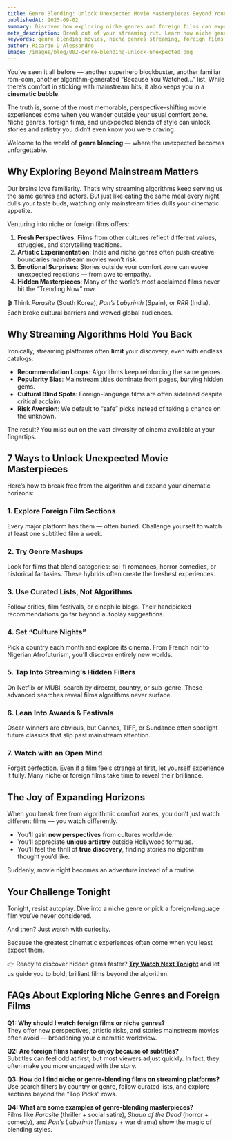 ```yaml
---
title: Genre Blending: Unlock Unexpected Movie Masterpieces Beyond Your Usual Favorites
publishedAt: 2025-09-02
summary: Discover how exploring niche genres and foreign films can expand your cinematic horizons, helping you break free from mainstream suggestions and uncover hidden gems you’ll love.
meta_description: Break out of your streaming rut. Learn how niche genres and foreign films expand your cinematic horizons and uncover unexpected movie masterpieces beyond the mainstream.
keywords: genre blending movies, niche genres streaming, foreign films to watch, expand cinematic horizons, hidden gems on streaming, movie discovery tips
author: Ricardo D'Alessandro
image: /images/blog/002-genre-blending-unlock-unexpected.png
---
```


You’ve seen it all before — another superhero blockbuster, another familiar rom-com, another algorithm-generated “Because You Watched…” list. While there’s comfort in sticking with mainstream hits, it also keeps you in a **cinematic bubble**.

The truth is, some of the most memorable, perspective-shifting movie experiences come when you wander outside your usual comfort zone. Niche genres, foreign films, and unexpected blends of style can unlock stories and artistry you didn’t even know you were craving.

Welcome to the world of **genre blending** — where the unexpected becomes unforgettable.

## Why Exploring Beyond Mainstream Matters

Our brains love familiarity. That’s why streaming algorithms keep serving us the same genres and actors. But just like eating the same meal every night dulls your taste buds, watching only mainstream titles dulls your cinematic appetite.

Venturing into niche or foreign films offers:

1. **Fresh Perspectives**: Films from other cultures reflect different values, struggles, and storytelling traditions.
2. **Artistic Experimentation**: Indie and niche genres often push creative boundaries mainstream movies won’t risk.
3. **Emotional Surprises**: Stories outside your comfort zone can evoke unexpected reactions — from awe to empathy.
4. **Hidden Masterpieces**: Many of the world’s most acclaimed films never hit the “Trending Now” row.

🎬 Think _Parasite_ (South Korea), _Pan’s Labyrinth_ (Spain), or _RRR_ (India). Each broke cultural barriers and wowed global audiences.

## Why Streaming Algorithms Hold You Back

Ironically, streaming platforms often **limit** your discovery, even with endless catalogs:

- **Recommendation Loops**: Algorithms keep reinforcing the same genres.
- **Popularity Bias**: Mainstream titles dominate front pages, burying hidden gems.
- **Cultural Blind Spots**: Foreign-language films are often sidelined despite critical acclaim.
- **Risk Aversion**: We default to “safe” picks instead of taking a chance on the unknown.

The result? You miss out on the vast diversity of cinema available at your fingertips.

## 7 Ways to Unlock Unexpected Movie Masterpieces

Here’s how to break free from the algorithm and expand your cinematic horizons:

### 1. Explore Foreign Film Sections

Every major platform has them — often buried. Challenge yourself to watch at least one subtitled film a week.

### 2. Try Genre Mashups

Look for films that blend categories: sci-fi romances, horror comedies, or historical fantasies. These hybrids often create the freshest experiences.

### 3. Use Curated Lists, Not Algorithms

Follow critics, film festivals, or cinephile blogs. Their handpicked recommendations go far beyond autoplay suggestions.

### 4. Set “Culture Nights”

Pick a country each month and explore its cinema. From French noir to Nigerian Afrofuturism, you’ll discover entirely new worlds.

### 5. Tap Into Streaming’s Hidden Filters

On Netflix or MUBI, search by director, country, or sub-genre. These advanced searches reveal films algorithms never surface.

### 6. Lean Into Awards & Festivals

Oscar winners are obvious, but Cannes, TIFF, or Sundance often spotlight future classics that slip past mainstream attention.

### 7. Watch with an Open Mind

Forget perfection. Even if a film feels strange at first, let yourself experience it fully. Many niche or foreign films take time to reveal their brilliance.

## The Joy of Expanding Horizons

When you break free from algorithmic comfort zones, you don’t just watch different films — you watch differently.

- You’ll gain **new perspectives** from cultures worldwide.
- You’ll appreciate **unique artistry** outside Hollywood formulas.
- You’ll feel the thrill of **true discovery**, finding stories no algorithm thought you’d like.

Suddenly, movie night becomes an adventure instead of a routine.

## Your Challenge Tonight

Tonight, resist autoplay. Dive into a niche genre or pick a foreign-language film you’ve never considered.

And then? Just watch with curiosity.

Because the greatest cinematic experiences often come when you least expect them.

👉 Ready to discover hidden gems faster? **[Try Watch Next Tonight](https://watchnexttonight.com)** and let us guide you to bold, brilliant films beyond the algorithm.

## FAQs About Exploring Niche Genres and Foreign Films

**Q1: Why should I watch foreign films or niche genres?**  
They offer new perspectives, artistic risks, and stories mainstream movies often avoid — broadening your cinematic worldview.

**Q2: Are foreign films harder to enjoy because of subtitles?**  
Subtitles can feel odd at first, but most viewers adjust quickly. In fact, they often make you more engaged with the story.

**Q3: How do I find niche or genre-blending films on streaming platforms?**  
Use search filters by country or genre, follow curated lists, and explore sections beyond the “Top Picks” rows.

**Q4: What are some examples of genre-blending masterpieces?**  
Films like _Parasite_ (thriller + social satire), _Shaun of the Dead_ (horror + comedy), and _Pan’s Labyrinth_ (fantasy + war drama) show the magic of blending styles.
